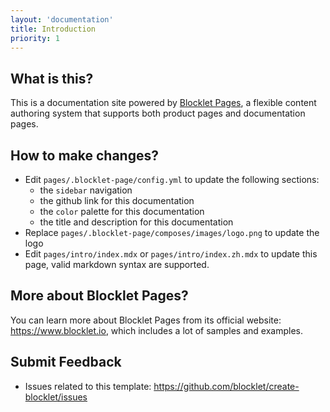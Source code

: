 ```yaml
---
layout: 'documentation'
title: Introduction
priority: 1
---
```


## What is this?

This is a documentation site powered by [Blocklet Pages](https://pages.blocklet.io), a flexible content authoring system that supports both product pages and documentation pages.

## How to make changes?

- Edit `pages/.blocklet-page/config.yml` to update the following sections:
	- the `sidebar` navigation
	- the github link for this documentation
	- the `color` palette for this documentation
	- the title and description for this documentation
- Replace `pages/.blocklet-page/composes/images/logo.png` to update the logo
- Edit `pages/intro/index.mdx` or `pages/intro/index.zh.mdx` to update this page, valid markdown syntax are supported.

## More about Blocklet Pages?

You can learn more about Blocklet Pages from its official website: https://www.blocklet.io, which includes a lot of samples and examples.

## Submit Feedback

- Issues related to this template: https://github.com/blocklet/create-blocklet/issues
